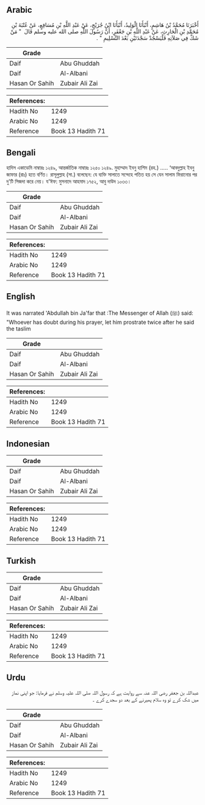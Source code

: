 ## Arabic


<div dir="rtl" lang="ar" style={{fontSize:'larger',backgroundColor:'#f8f9fa',padding:20}}>
أَخْبَرَنَا مُحَمَّدُ بْنُ هَاشِمٍ، أَنْبَأَنَا الْوَلِيدُ، أَنْبَأَنَا ابْنُ جُرَيْجٍ، عَنْ عَبْدِ اللَّهِ بْنِ مُسَافِعٍ، عَنْ عُتْبَةَ بْنِ مُحَمَّدِ بْنِ الْحَارِثِ، عَنْ عَبْدِ اللَّهِ بْنِ جَعْفَرٍ، أَنَّ رَسُولَ اللَّهِ صلى الله عليه وسلم قَالَ ‏ "‏ مَنْ شَكَّ فِي صَلاَتِهِ فَلْيَسْجُدْ سَجْدَتَيْنِ بَعْدَ التَّسْلِيمِ ‏"‏ ‏.‏
</div>
<div style={{backgroundColor:'#f8f9fa',padding:20, marginBottom: 10}}><table> <thead> <tr> <th>Grade</th> <th></th> </tr> </thead> <tbody> <tr><td>Daif</td><td>Abu Ghuddah</td></tr><tr><td>Daif</td><td>Al-Albani</td></tr><tr><td>Hasan Or Sahih</td><td>Zubair Ali Zai</td></tr></tbody></table><table> <thead> <tr> <th>References:</th> <th></th> </tr> </thead> <tbody><tr><td>Hadith No</td><td>1249</td></tr><tr><td>Arabic No</td><td>1249</td></tr><tr><td>Reference</td><td>Book 13 Hadith 71</td></tr></tbody></table></div>

## Bengali


<div dir="ltr" lang="bn" style={{fontSize:'larger',backgroundColor:'#f8f9fa',padding:20}}>
হাদিস একাডেমি নাম্বারঃ ১২৪৯, আন্তর্জাতিক নাম্বারঃ ১২৫০ ১২৪৯. মুহাম্মাদ ইবনু হাশিম (রহ.) ..... ‘আবদুল্লাহ ইবনু জাফার (রাঃ) হতে বর্ণিত। রাসূলুল্লাহ (সা.) বলেছেন: যে ব্যক্তি সালাতে সন্দেহে পতিত হয় সে যেন সালাম ফিরানোর পর দু'টি সিজদা করে নেয়। য'ঈফ: মুসনাদে আহমাদ ১৭৫২, আবু দাউদ ১০৩৩।
</div>
<div style={{backgroundColor:'#f8f9fa',padding:20, marginBottom: 10}}><table> <thead> <tr> <th>Grade</th> <th></th> </tr> </thead> <tbody> <tr><td>Daif</td><td>Abu Ghuddah</td></tr><tr><td>Daif</td><td>Al-Albani</td></tr><tr><td>Hasan Or Sahih</td><td>Zubair Ali Zai</td></tr></tbody></table><table> <thead> <tr> <th>References:</th> <th></th> </tr> </thead> <tbody><tr><td>Hadith No</td><td>1249</td></tr><tr><td>Arabic No</td><td>1249</td></tr><tr><td>Reference</td><td>Book 13 Hadith 71</td></tr></tbody></table></div>

## English


<div dir="ltr" lang="en" style={{fontSize:'larger',backgroundColor:'#f8f9fa',padding:20}}>
It was narrated 'Abdullah bin Ja'far that :The Messenger of Allah (ﷺ) said: "Whoever has doubt during his prayer, let him prostrate twice after he said the taslim
</div>
<div style={{backgroundColor:'#f8f9fa',padding:20, marginBottom: 10}}><table> <thead> <tr> <th>Grade</th> <th></th> </tr> </thead> <tbody> <tr><td>Daif</td><td>Abu Ghuddah</td></tr><tr><td>Daif</td><td>Al-Albani</td></tr><tr><td>Hasan Or Sahih</td><td>Zubair Ali Zai</td></tr></tbody></table><table> <thead> <tr> <th>References:</th> <th></th> </tr> </thead> <tbody><tr><td>Hadith No</td><td>1249</td></tr><tr><td>Arabic No</td><td>1249</td></tr><tr><td>Reference</td><td>Book 13 Hadith 71</td></tr></tbody></table></div>

## Indonesian


<div dir="ltr" lang="id" style={{fontSize:'larger',backgroundColor:'#f8f9fa',padding:20}}>

</div>
<div style={{backgroundColor:'#f8f9fa',padding:20, marginBottom: 10}}><table> <thead> <tr> <th>Grade</th> <th></th> </tr> </thead> <tbody> <tr><td>Daif</td><td>Abu Ghuddah</td></tr><tr><td>Daif</td><td>Al-Albani</td></tr><tr><td>Hasan Or Sahih</td><td>Zubair Ali Zai</td></tr></tbody></table><table> <thead> <tr> <th>References:</th> <th></th> </tr> </thead> <tbody><tr><td>Hadith No</td><td>1249</td></tr><tr><td>Arabic No</td><td>1249</td></tr><tr><td>Reference</td><td>Book 13 Hadith 71</td></tr></tbody></table></div>

## Turkish


<div dir="ltr" lang="tr" style={{fontSize:'larger',backgroundColor:'#f8f9fa',padding:20}}>

</div>
<div style={{backgroundColor:'#f8f9fa',padding:20, marginBottom: 10}}><table> <thead> <tr> <th>Grade</th> <th></th> </tr> </thead> <tbody> <tr><td>Daif</td><td>Abu Ghuddah</td></tr><tr><td>Daif</td><td>Al-Albani</td></tr><tr><td>Hasan Or Sahih</td><td>Zubair Ali Zai</td></tr></tbody></table><table> <thead> <tr> <th>References:</th> <th></th> </tr> </thead> <tbody><tr><td>Hadith No</td><td>1249</td></tr><tr><td>Arabic No</td><td>1249</td></tr><tr><td>Reference</td><td>Book 13 Hadith 71</td></tr></tbody></table></div>

## Urdu


<div dir="rtl" lang="ur" style={{fontSize:'larger',backgroundColor:'#f8f9fa',padding:20}}>
عبداللہ بن جعفر رضی اللہ عنہ سے روایت ہے کہ رسول اللہ صلی اللہ علیہ وسلم نے فرمایا: جو اپنی نماز میں شک کرے تو وہ سلام پھیرنے کے بعد دو سجدے کرے ۔
</div>
<div style={{backgroundColor:'#f8f9fa',padding:20, marginBottom: 10}}><table> <thead> <tr> <th>Grade</th> <th></th> </tr> </thead> <tbody> <tr><td>Daif</td><td>Abu Ghuddah</td></tr><tr><td>Daif</td><td>Al-Albani</td></tr><tr><td>Hasan Or Sahih</td><td>Zubair Ali Zai</td></tr></tbody></table><table> <thead> <tr> <th>References:</th> <th></th> </tr> </thead> <tbody><tr><td>Hadith No</td><td>1249</td></tr><tr><td>Arabic No</td><td>1249</td></tr><tr><td>Reference</td><td>Book 13 Hadith 71</td></tr></tbody></table></div>
